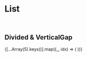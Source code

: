 

<Meta title="Core-Elements | List" decorators={[withKnobs]} />

# List

<br />

## Divided & VerticalGap

<Preview>
  <Story name="List">
    <List
      verticalGap={number('verticalGap(리스트 간격)', 20)}
      divided={boolean('divided', false)}
      dividerColor={text('deviderColor(구분선 색상)', '#ff0000')}
      dividerWeight={number('dividerWeight(구분선 두께)', 1)}
    >
      {[...Array(5).keys()].map((_, idx) => (
        <List.Item
          key={idx}
          noDivider={
            boolean('짝수 번째 아래 라인 생략', false) && idx % 2 === 0
          }
        >
          <ColorBox color="blue" />
        </List.Item>
      ))}
    </List>
  </Story>
</Preview>
